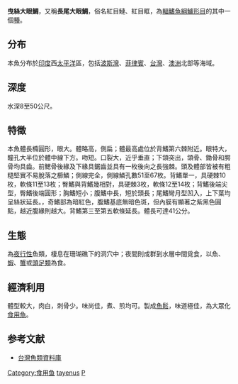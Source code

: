 {{Speciesbox
| name = 曳絲大眼鯛
| status = NE
| status_system = iucn3.1
| genus = Priacanthus
| species = tayenus
| authority = [[Richardson|Richardson]], 1846
| synonyms = *''Priacanthus schmittii''<br /><small>Bleeker, 1852</small>
*''Priacanthus holocentrum''<br /><small>Bleeker, 1849</small>
}}
'''曳絲大眼鯛'''，又稱'''長尾大眼鯛'''，俗名紅目鰱、紅目眶，為[[輻鰭魚綱|輻鰭魚綱]][[鱸形目|鱸形目]]的其中一個[[種|種]]。

==分布==
本魚分布於[[印度|印度]]西[[太平洋|太平洋]]區，包括[[波斯灣|波斯灣]]、[[菲律賓|菲律賓]]、[[台灣|台灣]]、[[澳洲|澳洲]]北部等海域。

==深度==
水深8至50公尺。

==特徵==
本魚體長橢圓形，眼大。體略高，側扁；體最高處位於背鰭第六棘附近。眼特大，瞳孔大半位於體中線下方。吻短。口裂大，近乎垂直；下頜突出，頜骨、鋤骨和腭骨均具齒。前鰓骨後緣及下緣具鋸齒並具有一枚後向之長強棘。頭及體部皆被有粗糙堅實不易脫落之櫛鱗；側線完全，側線鱗孔數51至67枚。背鰭單一，具硬棘10枚，軟條11至13枚；臀鰭與背鰭幾相對，具硬棘3枚，軟條12至14枚；背鰭後端尖型，臀鰭後端圓形；胸鰭短小；腹鰭中長，短於頭長；尾鰭彎月型凹入，上下葉均呈絲狀延長。，奇鰭部為暗紅色，腹鰭基底無暗色斑，但內膜有顯著之紫黑色圓點，越近腹緣則越大。背鰭第三至第五軟條延長。體長可達41公分。

==生態==
為[[夜行性|夜行性]]魚類，棲息在珊瑚礁下的洞穴中；夜間則成群到水層中間覓食，以魚、[[蝦|蝦]]、[[蟹|蟹]]或[[頭足類|頭足類]]為食。

==經濟利用==
體型較大，肉白，刺骨少。味尚佳，煮、煎均可。製成[[魚鬆|魚鬆]]，味道極佳，為大眾化[[食用魚|食用魚]]。

==参考文献==
*[http://fishdb.sinica.edu.tw/ 台灣魚類資料庫] {{Wayback|url=http://fishdb.sinica.edu.tw/ |date=20160304193340 }}
{{Taxonbar|from=Q3499976}}

[[Category:食用鱼|Category:食用鱼]]
[[Category:大眼鯛屬|tayenus]]
[[Category:1846年描述的魚類|P]]
